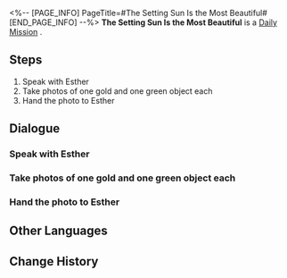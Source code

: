 <%-- [PAGE_INFO]
PageTitle=#The Setting Sun Is the Most Beautiful#
[END_PAGE_INFO] --%>
{{Stub|Dialogue, characters, and location(s)}}
{{Mission Infobox
|id            = 3000303
|title         = 
|image         = Mission The Setting Sun Is the Most Beautiful.png
|type          = Daily
|event_name    = 
|chapter       = 
|requirements  = 
|summary       = <!--official mission summary from Fate's Atlas-->
|characters    = <!--characters that appear in this mission-->
|startLocation = <!--location as it intially appears on the mission screen-->
|world         = <!--i.e. Penacony-->
|area          = <!--i.e. A Child's Dream-->
|prev          = 
|next          = 
|exp           = 
|credits       = 5000
|stellarJade   = 
|other         = {{Card List||delim=;}}
}}
'''The Setting Sun Is the Most Beautiful''' is a [[Daily Mission]]<!--in [world]-->.

==Steps==
# Speak with Esther
# Take photos of one gold and one green object each
# Hand the photo to Esther

<!--
==Gameplay Notes==

--><!--
==Trial Character==

-->
==Dialogue==
{{Stub Dialogue}}
===Speak with Esther===
{{Mission Description|type=daily|location=<!--to be added-->|Researcher Esther is having a rough day with her appearance. She's trying to learn about how colors match and clash. With your unique perspective on beauty, go and advise Esther!}}
{{Dialogue Start}}
:{{tx}}
{{Dialogue End}}

===Take photos of one gold and one green object each===
{{Mission Description|type=daily|location=<!--to be added-->|update|Researcher Esther is having a rough day with her appearance. She's trying to learn about how colors match and clash. With your unique perspective on beauty, go and advise Esther!}}
{{Dialogue Start}}
:{{tx}}
{{Dialogue End}}

===Hand the photo to Esther===
{{Mission Description|type=daily|location=<!--to be added-->|update|Researcher Esther is having a rough day with her appearance. She's trying to learn about how colors match and clash. With your unique perspective on beauty, go and advise Esther!}}
{{Dialogue Start}}
:{{tx}}
{{Dialogue End}}

==Other Languages==
{{Other Languages
|en   = The Setting Sun Is the Most Beautiful
|zhs  = 最美不过夕阳红
|zht  = 最美不過夕陽紅
|ja   = 夕陽の紅ほど美しき
|ko   = 붉은 석양이 가장 아름답다
|es   = El sol del ocaso es el más hermoso
|fr   = Beauté crépusculaire
|ru   = Красивый закат
|th   = อาทิตย์อัสดงงดงามเหนือสิ่งใด
|vi   = Ánh Tà Dương Xinh Đẹp
|de   = Die untergehende Sonne ist die Schönste
|id   = Matahari Terbenam adalah yang Terindah
|pt   = O Pôr do Sol é o Mais Bonito
}}

==Change History==
{{Change History|1.0}}

